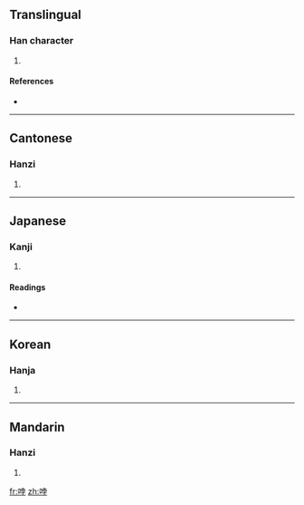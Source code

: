 ==Translingual==

===Han character===
{{Han char|rn=30|rad=口|as=07|sn=10|four=6404<sub>7</sub>|canj=口十月木 (RJBD)}}

# {{defn|Han|sort=口07}}

====References====
* {{Han ref|kx=0190.310|dkj=03664|dj=0410.120|hdz=10626.060|uh=54F1|ud=21745|bh=D0FE|bd=53502}}

----

==Cantonese==

===Hanzi===
{{yue-hanzi|jyut=|y=but6}}

# {{defn|Cantonese|sort=口07}}

----

==Japanese==

===Kanji===
{{ja-kanji|grade=|rs=口07}}

# {{defn|Japanese|sort=口07}}

====Readings====
* {{ja-readings|on=[[ほつ]] (hotsu), [[ほち]] (hochi), [[はい]] (hai), [[へ]] (he)|kun=[[こえ]] (koe), [[みだれる]] (midareru)}}

----

==Korean==

===Hanja===
{{ko-hanja|hangeul=발|rv=bal|mr=pal}}

# {{defn|Korean|sort=口07}}

----

==Mandarin==

===Hanzi===
{{cmn-hanzi|pin=[[bō]] ([[bo1]])|wg=po<sup>1</sup>}}

# {{defn|Mandarin|sort=口07}}

[[fr:哱]]
[[zh:哱]]